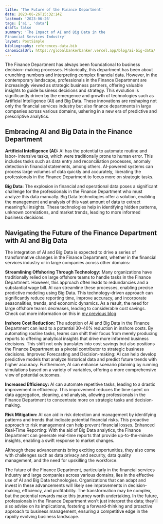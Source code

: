 ```yaml
---
title: 'The Future of the Finance Department'
date: 2023-06-26T15:32:14Z
lastmod: '2023-06-26'
tags: ['ai', 'data']
draft: false
summary: 'The Impact of AI and Big Data in the
Financial Services Industry'
layout: PostSimple
bibliography: references-data.bib
canonicalUrl: https://globalbankerbanker.vercel.app/blog/ai-big-data/
---
```


The Finance Department has always been foundational to business decision-
making processes. Historically, this department has been about crunching
numbers and interpreting complex financial data. However, in the contemporary
landscape, professionals in the Finance Department are increasingly viewed as
strategic business partners, offering valuable insights to guide business decisions
and strategy. This evolution is significantly driven by the emergence and growth
of technologies such as Artificial Intelligence (AI) and Big Data. These innovations
are reshaping not only the financial services industry but also finance
departments in large companies across various domains, ushering in a new era of
predictive and prescriptive analytics.

## Embracing AI and Big Data in the Finance Department

**Artificial Intelligence (AI):** AI has the potential to automate routine and labor-
intensive tasks, which were traditionally prone to human error. This includes tasks
such as data entry and reconciliation processes, anomaly detection in financial
statements, among others. AI-powered systems can process large volumes of
data quickly and accurately, liberating the professionals in the Finance
Department to focus more on strategic tasks.

**Big Data:** The explosion in financial and operational data poses a significant
challenge for the professionals in the Finance Department who must analyze this
data manually. Big Data technologies offer a solution, enabling the management
and analysis of this vast amount of data to extract meaningful insights. These
technologies help in identifying hidden patterns, unknown correlations, and
market trends, leading to more informed business decisions.

## Navigating the Future of the Finance Department with AI and Big Data

The integration of AI and Big Data is expected to drive a series of transformative
changes in the Finance Department, whether in the financial services industry or
in large companies across other domains:

**Streamlining Offshoring Through Technology:** Many organizations have
traditionally relied on large offshore teams to handle tasks in the Finance
Department. However, this approach often leads to redundancies and a substantial wage bill. AI can streamline these processes, enabling precise
predictive modeling using Big Data. This technology-driven approach can
significantly reduce reporting time, improve accuracy, and incorporate
seasonalities, trends, and economic dynamics. As a result, the need for large
offshore teams decreases, leading to considerable cost savings. Check out more information on this in [my previous blog](https://globalbankerbanker.vercel.app/blog/reframing-offshoring/)

**Inshore Cost Reduction:** The adoption of AI and Big Data in the Finance
Department can lead to a potential 30-40% reduction in inshore costs. By
automating routine tasks, teams can shift their focus from merely producing
reports to offering analytical insights that drive more informed business decisions.
This shift not only translates into cost savings but also positions the Finance
Department as a pivotal contributor to strategic business decisions.
Improved Forecasting and Decision-making: AI can help develop predictive
models that analyze historical data and predict future trends with higher
accuracy. Furthermore, AI can enhance scenario planning by running simulations
based on a variety of variables, offering a more comprehensive view of potential
outcomes.

**Increased Efficiency:** AI can automate repetitive tasks, leading to a drastic
improvement in efficiency. This improvement reduces the time spent on data
aggregation, cleaning, and analysis, allowing professionals in the Finance
Department to concentrate more on strategic tasks and decision-making.

**Risk Mitigation:** AI can aid in risk detection and management by identifying
patterns and trends that indicate potential financial risks. This proactive approach
to risk management can help prevent financial losses.
Enhanced Real-Time Reporting: With the aid of Big Data analytics, the Finance
Department can generate real-time reports that provide up-to-the-minute
insights, enabling a swift response to market changes.

Although these advancements bring exciting opportunities, they also come with
challenges such as data privacy and security, data quality management, and the
need for upskilling the workforce.

The future of the Finance Department, particularly in the financial services
industry and large companies across various domains, lies in the effective use of
AI and Big Data technologies. Organizations that can adapt and invest in these advancements will likely see improvements in decision-making, efficiency, and
profitability. The transformation may be complex, but the potential rewards make
this journey worth undertaking. In the future, professionals in the Finance
Department won&#39;t just interpret the data; they&#39;ll also advise on its implications,
fostering a forward-thinking and proactive approach to business management,
ensuring a competitive edge in the rapidly evolving business landscape.
